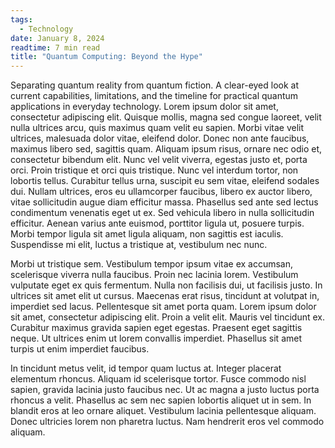 ```yaml
---
tags:
  - Technology
date: January 8, 2024
readtime: 7 min read
title: "Quantum Computing: Beyond the Hype"
---
```

Separating quantum reality from quantum fiction. A clear-eyed look
at current capabilities, limitations, and the timeline for practical
quantum applications in everyday technology.
<More />
Lorem ipsum dolor sit amet, consectetur adipiscing elit. Quisque mollis, magna sed congue laoreet, velit nulla ultrices arcu, quis maximus quam velit eu sapien. Morbi vitae velit ultrices, malesuada dolor vitae, eleifend dolor. Donec non ante faucibus, maximus libero sed, sagittis quam. Aliquam ipsum risus, ornare nec odio et, consectetur bibendum elit. Nunc vel velit viverra, egestas justo et, porta orci. Proin tristique et orci quis tristique. Nunc vel interdum tortor, non lobortis tellus. Curabitur tellus urna, suscipit eu sem vitae, eleifend sodales dui. Nullam ultrices, eros eu ullamcorper faucibus, libero ex auctor libero, vitae sollicitudin augue diam efficitur massa. Phasellus sed ante sed lectus condimentum venenatis eget ut ex. Sed vehicula libero in nulla sollicitudin efficitur. Aenean varius ante euismod, porttitor ligula ut, posuere turpis. Morbi tempor ligula sit amet ligula aliquam, non sagittis est iaculis. Suspendisse mi elit, luctus a tristique at, vestibulum nec nunc.

Morbi ut tristique sem. Vestibulum tempor ipsum vitae ex accumsan, scelerisque viverra nulla faucibus. Proin nec lacinia lorem. Vestibulum vulputate eget ex quis fermentum. Nulla non facilisis dui, ut facilisis justo. In ultrices sit amet elit ut cursus. Maecenas erat risus, tincidunt at volutpat in, imperdiet sed lacus. Pellentesque sit amet porta quam. Lorem ipsum dolor sit amet, consectetur adipiscing elit. Proin a velit elit. Mauris vel tincidunt ex. Curabitur maximus gravida sapien eget egestas. Praesent eget sagittis neque. Ut ultrices enim ut lorem convallis imperdiet. Phasellus sit amet turpis ut enim imperdiet faucibus.

In tincidunt metus velit, id tempor quam luctus at. Integer placerat elementum rhoncus. Aliquam id scelerisque tortor. Fusce commodo nisl sapien, gravida lacinia justo faucibus nec. Ut ac magna a justo luctus porta rhoncus a velit. Phasellus ac sem nec sapien lobortis aliquet ut in sem. In blandit eros at leo ornare aliquet. Vestibulum lacinia pellentesque aliquam. Donec ultricies lorem non pharetra luctus. Nam hendrerit eros vel commodo aliquam.
